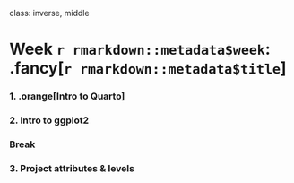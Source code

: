 
class: inverse, middle

# Week `r rmarkdown::metadata$week`: .fancy[`r rmarkdown::metadata$title`]

### 1. .orange[Intro to Quarto]
### 2. Intro to ggplot2

### Break

### 3. Project attributes & levels

